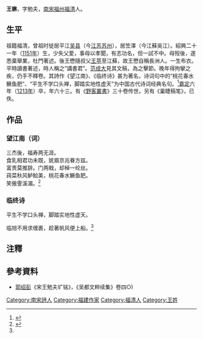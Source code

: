'''王楙'''{{BD|1151年||1213年|}}，字勉夫，[[南宋|南宋]][[福州|福州]][[福清|福清]]人。

==生平==
祖籍福清，曾祖时徙居平江[[吴县|吴县]]（今[[江苏|江苏]][[苏州|苏州]]），居笠澤（今江蘇吳江）。紹興二十一年（[[1151年|1151年]]）生，少失父愛，事母以孝聞，有志功名，但一試不中。母歿後，遂悉棄舉業，杜門著述。後王懋隨叔父[[王苹|王苹]]至江蘇，故王懋自稱長洲人。一生布衣。平時讀書著述，時人稱之“講書君”。[[范成大|范成大]]見其文稿，為之擊節。晚年得拘攣之疾，仍手不釋卷。其詩作《望江南》、《临终诗》甚为著名，诗词句中的“桃花春水鳜鱼肥”、“平生不学口头禅，脚踏实地性虚天”为中国古代诗词经典名句。<ref>{{cite web|url=http://www.dfzb.suzhou.gov.cn/zsbl/240927.htm|title=《苏州王氏望族》|accessdate=2010-06-30|publisher=中国苏州地方志|language=zh-hans|deadurl=yes|archiveurl=https://web.archive.org/web/20100221032627/http://www.dfzb.suzhou.gov.cn/zsbl/240927.htm|archivedate=2010-02-21}}</ref>[[嘉定_(年号)|嘉定]]六年（[[1213年|1213年]]）卒，年六十三。有《[[野客叢書|野客叢書]]》三十卷传世。另有《巢睫稿笔》，已佚。

== 作品 ==
===望江南（词）===
三杰後，福寿两无涯。<br/>食乳相君功未既，妩眉京兆眷方兹。<br/>富贵莫推辞。门两戟，却棹一纶丝。<br/>莼菜秋风鲈鲙美，桃花春水鳜鱼肥。<br/>笑傲霅溪湄。<ref name="wm">{{cite news|url=http://sc.zdic.net/song/1240315875831731.html|title=《汉典诗词》|work=|language=zh|publisher=[[中华人民共和国|中国]]<汉典>|date=|accessdate=2010-06-30}}{{dead link|date=2018年3月 |bot=InternetArchiveBot |fix-attempted=yes }}</ref>

===临终诗===
平生不学口头禅，脚踏实地性虚天。

临旭不用求缠裹，趁著帆风便上船。<ref name="wm"/>
== 注釋 ==
<div class="references-small">
<references />
</div>
==參考資料==
*[[郭绍彭|郭绍彭]]《宋王勉夫圹铭》，《吴都文粹续集》卷四○)
[[Category:南宋詩人|Category:南宋詩人]]
[[Category:福建作家|Category:福建作家]]
[[Category:福清人|Category:福清人]]
[[Category:王姓|Category:王姓]]